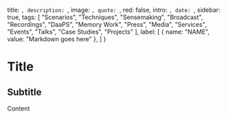 
  title: ``,
  description: ``,
  image: ``,
  quote: ``,
  red: false,
  intro: ``,
  date: ``,
  sidebar: true,
  tags: [
    "Scenarios",
    "Techniques",
    "Sensemaking",
    "Broadcast",
    "Recordings",
    "DaaPS",
    "Memory Work",
    "Press",
    "Media",
    "Services",
    "Events",
    "Talks",
    "Case Studies",
    "Projects"
  ],
  label: [
    {
      name: "NAME",
      value: "Markdown goes here"
    },
  ]
}


# Title

<Label meta={meta} />

## Subtitle

Content


